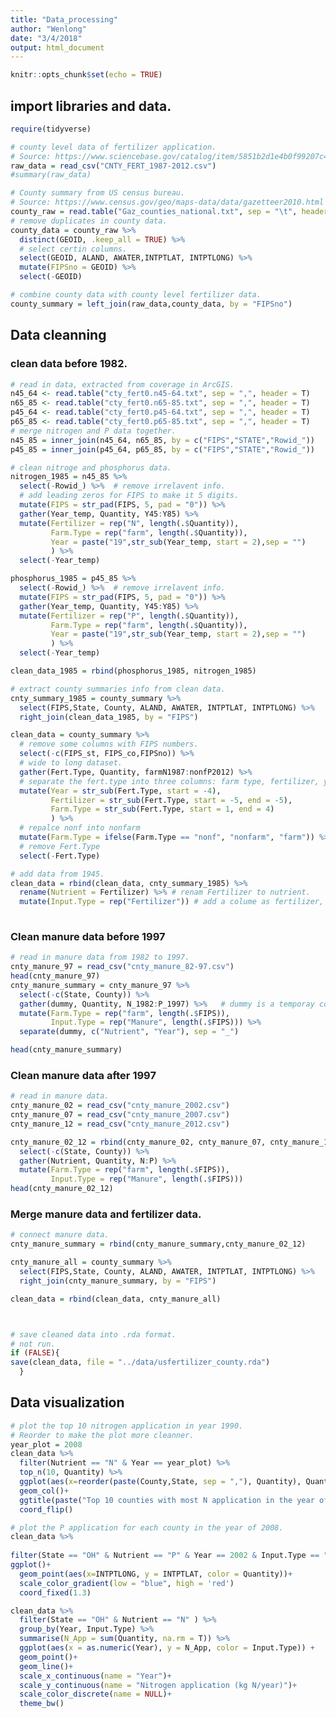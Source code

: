 ```yaml
---
title: "Data_processing"
author: "Wenlong"
date: "3/4/2018"
output: html_document
---
```


```r
knitr::opts_chunk$set(echo = TRUE)
```

## import libraries and data.

```r
require(tidyverse)

# county level data of fertilizer application.  
# Source: https://www.sciencebase.gov/catalog/item/5851b2d1e4b0f99207c4f238
raw_data = read_csv("CNTY_FERT_1987-2012.csv")
#summary(raw_data)

# County summary from US census bureau.
# Source: https://www.census.gov/geo/maps-data/data/gazetteer2010.html
county_raw = read.table("Gaz_counties_national.txt", sep = "\t", header=TRUE)
# remove duplicates in county data.
county_data = county_raw %>%
  distinct(GEOID, .keep_all = TRUE) %>%
  # select certin columns.
  select(GEOID, ALAND, AWATER,INTPTLAT, INTPTLONG) %>%
  mutate(FIPSno = GEOID) %>%
  select(-GEOID)

# combine county data with county level fertilizer data.
county_summary = left_join(raw_data,county_data, by = "FIPSno")
```

## Data cleanning
### clean data before 1982.
```r
# read in data, extracted from coverage in ArcGIS.
n45_64 <- read.table("cty_fert0.n45-64.txt", sep = ",", header = T)
n65_85 <- read.table("cty_fert0.n65-85.txt", sep = ",", header = T)
p45_64 <- read.table("cty_fert0.p45-64.txt", sep = ",", header = T)
p65_85 <- read.table("cty_fert0.p65-85.txt", sep = ",", header = T)
# merge nitrogen and P data together.
n45_85 = inner_join(n45_64, n65_85, by = c("FIPS","STATE","Rowid_"))
p45_85 = inner_join(p45_64, p65_85, by = c("FIPS","STATE","Rowid_"))

# clean nitroge and phosphorus data.
nitrogen_1985 = n45_85 %>% 
  select(-Rowid_) %>%  # remove irrelavent info.
  # add leading zeros for FIPS to make it 5 digits.
  mutate(FIPS = str_pad(FIPS, 5, pad = "0")) %>% 
  gather(Year_temp, Quantity, Y45:Y85) %>% 
  mutate(Fertilizer = rep("N", length(.$Quantity)),
         Farm.Type = rep("farm", length(.$Quantity)),
         Year = paste("19",str_sub(Year_temp, start = 2),sep = "")
         ) %>% 
  select(-Year_temp)

phosphorus_1985 = p45_85 %>% 
  select(-Rowid_) %>%  # remove irrelavent info.
  mutate(FIPS = str_pad(FIPS, 5, pad = "0")) %>% 
  gather(Year_temp, Quantity, Y45:Y85) %>% 
  mutate(Fertilizer = rep("P", length(.$Quantity)),
         Farm.Type = rep("farm", length(.$Quantity)),
         Year = paste("19",str_sub(Year_temp, start = 2),sep = "")
         ) %>% 
  select(-Year_temp)

clean_data_1985 = rbind(phosphorus_1985, nitrogen_1985)

# extract county summaries info from clean data.
cnty_summary_1985 = county_summary %>% 
  select(FIPS,State, County, ALAND, AWATER, INTPTLAT, INTPTLONG) %>% 
  right_join(clean_data_1985, by = "FIPS") 

```

```r
clean_data = county_summary %>%
  # remove some columns with FIPS numbers.
  select(-c(FIPS_st, FIPS_co,FIPSno)) %>%
  # wide to long dataset.
  gather(Fert.Type, Quantity, farmN1987:nonfP2012) %>%
  # separate the fert.type into three columns: farm type, fertilizer, year.
  mutate(Year = str_sub(Fert.Type, start = -4), 
         Fertilizer = str_sub(Fert.Type, start = -5, end = -5),
         Farm.Type = str_sub(Fert.Type, start = 1, end = 4)
         ) %>%
  # repalce nonf into nonfarm
  mutate(Farm.Type = ifelse(Farm.Type == "nonf", "nonfarm", "farm")) %>%
  # remove Fert.Type
  select(-Fert.Type)

# add data from 1945. 
clean_data = rbind(clean_data, cnty_summary_1985) %>% 
  rename(Nutrient = Fertilizer) %>% # renam Fertilizer to nutrient.
  mutate(Input.Type = rep("Fertilizer")) # add a colume as fertilizer, compared with Manure.
  

```

### Clean manure data before 1997

```r
# read in manure data from 1982 to 1997.
cnty_manure_97 = read_csv("cnty_manure_82-97.csv")
head(cnty_manure_97)
cnty_manure_summary = cnty_manure_97 %>% 
  select(-c(State, County)) %>% 
  gather(dummy, Quantity, N_1982:P_1997) %>%   # dummy is a temporay column.
  mutate(Farm.Type = rep("farm", length(.$FIPS)),
         Input.Type = rep("Manure", length(.$FIPS))) %>% 
  separate(dummy, c("Nutrient", "Year"), sep = "_")

head(cnty_manure_summary)
```

### Clean manure data after 1997
```r
# read in manure data.
cnty_manure_02 = read_csv("cnty_manure_2002.csv")
cnty_manure_07 = read_csv("cnty_manure_2007.csv")
cnty_manure_12 = read_csv("cnty_manure_2012.csv")

cnty_manure_02_12 = rbind(cnty_manure_02, cnty_manure_07, cnty_manure_12) %>% 
  select(-c(State, County)) %>% 
  gather(Nutrient, Quantity, N:P) %>% 
  mutate(Farm.Type = rep("farm", length(.$FIPS)),
         Input.Type = rep("Manure", length(.$FIPS)))
head(cnty_manure_02_12)
```

### Merge manure data and fertilizer data.

```r
# connect manure data.
cnty_manure_summary = rbind(cnty_manure_summary,cnty_manure_02_12)

cnty_manure_all = county_summary %>% 
  select(FIPS,State, County, ALAND, AWATER, INTPTLAT, INTPTLONG) %>% 
  right_join(cnty_manure_summary, by = "FIPS") 

clean_data = rbind(clean_data, cnty_manure_all)



# save cleaned data into .rda format.
# not run.
if (FALSE){
save(clean_data, file = "../data/usfertilizer_county.rda")
  }
```


## Data visualization

```r
# plot the top 10 nitrogen application in year 1990.
# Reorder to make the plot more cleanner.
year_plot = 2008
clean_data %>%
  filter(Nutrient == "N" & Year == year_plot) %>%
  top_n(10, Quantity) %>%
  ggplot(aes(x=reorder(paste(County,State, sep = ","), Quantity), Quantity))+
  geom_col()+
  ggtitle(paste("Top 10 counties with most N application in the year of", year_plot)) + 
  coord_flip()
```

```r
# plot the P application for each county in the year of 2008.
clean_data %>%
  
filter(State == "OH" & Nutrient == "P" & Year == 2002 & Input.Type == "Manure") %>%
ggplot()+
  geom_point(aes(x=INTPTLONG, y = INTPTLAT, color = Quantity))+
  scale_color_gradient(low = "blue", high = 'red')
  coord_fixed(1.3)
```

```r
clean_data %>% 
  filter(State == "OH" & Nutrient == "N" ) %>% 
  group_by(Year, Input.Type) %>% 
  summarise(N_App = sum(Quantity, na.rm = T)) %>% 
  ggplot(aes(x = as.numeric(Year), y = N_App, color = Input.Type)) +
  geom_point()+
  geom_line()+
  scale_x_continuous(name = "Year")+
  scale_y_continuous(name = "Nitrogen application (kg N/year)")+
  scale_color_discrete(name = NULL)+
  theme_bw()
  
```

